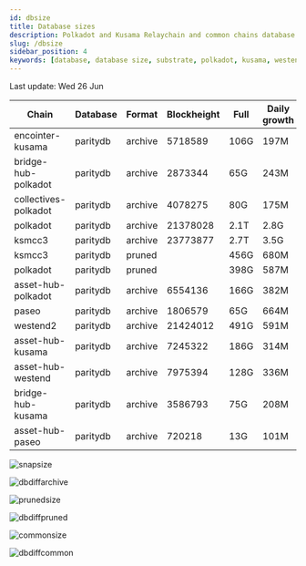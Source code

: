 ```yaml
---
id: dbsize
title: Database sizes
description: Polkadot and Kusama Relaychain and common chains database sizes
slug: /dbsize
sidebar_position: 4
keywords: [database, database size, substrate, polkadot, kusama, westend]
---
```



Last update: Wed 26 Jun

| Chain    | Database   | Format | Blockheight | Full         | Daily growth |
| ------------------------| ----------- | -------- | ------- | ---------- | ----- | 
| encointer-kusama | paritydb | archive | 5718589 | 106G | 197M |
| bridge-hub-polkadot | paritydb | archive | 2873344 | 65G | 243M |
| collectives-polkadot | paritydb | archive | 4078275 | 80G | 175M |
| polkadot | paritydb | archive | 21378028 | 2.1T | 2.8G |
| ksmcc3 | paritydb | archive | 23773877 | 2.7T | 3.5G |
| ksmcc3 | paritydb | pruned |  | 456G | 680M |
| polkadot | paritydb | pruned |  | 398G | 587M |
| asset-hub-polkadot | paritydb | archive | 6554136 | 166G | 382M |
| paseo | paritydb | archive | 1806579 | 65G | 664M |
| westend2 | paritydb | archive | 21424012 | 491G | 591M |
| asset-hub-kusama | paritydb | archive | 7245322 | 186G | 314M |
| asset-hub-westend | paritydb | archive | 7975394 | 128G | 336M |
| bridge-hub-kusama | paritydb | archive | 3586793 | 75G | 208M |
| asset-hub-paseo | paritydb | archive | 720218 | 13G | 101M |

![snapsize](/img/archivesize.png)

![dbdiffarchive](/img/dbdiffrelay.png)

![prunedsize](/img/prunedsize.png)

![dbdiffpruned](/img/dbdiffpruned.png)

![commonsize](/img/commonsize.png)

![dbdiffcommon](/img/dbdiffcommon.png)
